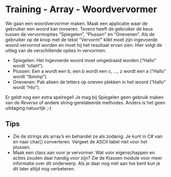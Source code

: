 # Training - Array - Woordvervormer

We gaan een woordvervormer maken. Maak een applicatie waar de gebruiker een woord kan invoeren. Tevens heeft de gebruiker de keus tussen de vervormopties “Spiegelen”, “Plussen” en “Onevenen”. Als de gebruiker op de knop met de tekst “Vervorm!” klikt moet zijn ingevoerde woord vervormd worden en moet hij het resultaat ervan zien. Hier volgt de uitleg van de verschillende opties in vervormen.

- Spiegelen: Het ingevoerde woord moet omgedraaid worden (“Hallo” wordt “ollaH”).
- Plussen: Een a wordt een b, een b wordt een c, …, z wordt een a (“Hallo” wordt “Ibmmp”). 
- Onevenen: Pak alleen de letters op oneven plekken in het woord (“Hallo” wordt “Hlo”).

Er geldt nog een extra spelregel! Je mag bij Spiegelen geen gebruik maken van de _Reverse_ of andere string‐gerelateerde methodes. Anders is het geen uitdaging natuurlijk ;‐)

      
## Tips
- Zie de strings als array’s en behandel ze als zodanig. Je kunt in C# van en naar char\[\] converteren. Vergeet de ASCII tabel niet voor het plussen.
- Maak een class aan voor je vervormer. Wat voor eigenschappen en acties zouden daar handig voor zijn? Zie de Klassen module voor meer informatie over dit onderwerp. Als je daar nog niet aan toe bent kun je dit later altijd nog verbeteren.